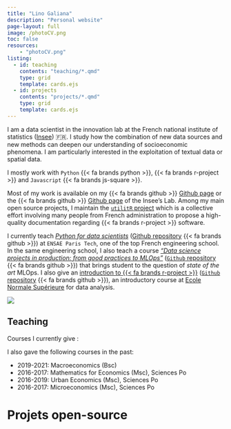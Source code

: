 ```yaml
---
title: "Lino Galiana"
description: "Personal website"
page-layout: full
image: /photoCV.png
toc: false
resources:
    - "photoCV.png"
listing: 
  - id: teaching
    contents: "teaching/*.qmd"
    type: grid
    template: cards.ejs
  - id: projects
    contents: "projects/*.qmd"
    type: grid
    template: cards.ejs
---
```



::: {#hero-banner .column-screen}

:::: {.grid .column-page}

::::: {.headline .g-col-lg-8 .g-col-12 .g-col-md-12}

I am a data scientist in the innovation lab at the French national institute of statistics ([Insee](https://www.insee.fr/fr/accueil)) 🇫🇷. I study how the combination of new data sources and new methods can deepen our understanding of socioeconomic phenomena. I am particularly interested in the exploitation of textual data or spatial data. 

I mostly work with `Python` {{< fa brands python >}}, {{< fa brands r-project >}} and `Javascript` {{< fa brands js-square >}}. 


Most of my work is available on my {{< fa brands github >}} [Github page](https://github.com/linogaliana) or
the {{< fa brands github >}} [Github page](https://github.com/inseefrlab)
of the Insee's Lab. 
Among my main open source projects, I maintain the [`utilitR` project](https://www.utilitr.org/) which is a collective effort involving many people from French administration to propose a high-quality documentation regarding {{< fa brands r-project >}} software. 

I currently teach [*Python for data scientists*](https://pythonds.linogaliana.fr/) 
([Github repository](https://github.com/linogaliana/python-datascientist) {{< fa brands github >}})
at `ENSAE Paris Tech`,
one of the top French engineering school. 
In the same engineering school, I also teach a course [_"Data science projects in production: from good practices to MLOps"_](https://ensae-reproductibilite.github.io/website/)
([`Github` repository](https://github.com/ensae-reproductibilite/website) {{< fa brands github >}})
that brings student to the question of _state of the art_ MLOps.
I also give an [introduction to {{< fa brands r-project >}}](https://rgeo.linogaliana.fr/) ([`Github` repository](https://github.com/linogaliana/r-geographie) {{< fa brands github >}}), an introductory course at [Ecole Normale Supérieure](https://www.geographie.ens.psl.eu/introduction-aux-methodes.html) for data analysis. 

:::::

::::: {.g-col-lg-4 .g-col-12 .g-col-md-12 .text-center}

![](PhotoCV.png){.rounded}

```{=html}
<a class="btn btn-outline-dark", href="https://twitter.com/linogaliana" target="_blank" rel="noopener noreferrer">
    <i class="bi bi-twitter" role='img' aria-label='Twitter'></i>
</a>

<a class="btn btn-outline-dark", href="https://github.com/linogaliana" target="_blank" rel="noopener noreferrer">
    <i class="bi bi-github" role='img' aria-label='Github'></i>
</a>

<a class="btn btn-outline-dark", href="https://www.linkedin.com/in/linogaliana/" target="_blank" rel="noopener noreferrer">
    <i class="bi bi-linkedin" role='img' aria-label='LinkedIn'></i>
</a>
```

:::::

::::

:::


## Teaching

Courses I currently give :

:::{#teaching}
:::


I also gave the following courses in the past:

- 2019-2021: Macroeconomics (Bsc)
- 2016-2017: Mathematics for Economics (Msc), Sciences Po
- 2016-2019: Urban Economics (Msc), Sciences Po
- 2016-2017: Microeconomics (Msc), Sciences Po

# Projets open-source

:::{#projects}
:::
